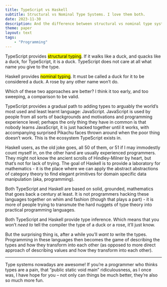 ```yaml
---
title: TypeScript vs Haskell
subtitle: Structural vs Nominal Type Systems. I love them both.
date: 2023-11-30
description: And the difference between structural vs nominal type systems.
theme: paper
layout: text
tags:
    - "Programming"
---
```


TypeScript provides <mark>structural typing</mark>. If it walks like a duck, and
quacks like a duck, for TypeScript, it is a duck. TypeScript does not care at
all what name you give to the type.

Haskell provides <mark>nominal typing</mark>. It must be called a duck for it to
be considered a duck. A rose by any other name won’t do.

Which of these two approaches are better? I think it too early, and too
sweeping, a comparison to be valid.

TypeScript provides a gradual path to adding types to arguably the world’s most
used and least learnt language: JavaScript. JavaScript is used by people from
all sorts of backgrounds and motivations and programming experience level;
perhaps the only thing they have in common is that nobody learns JavaScript, it
is just hacked together until it works, with accompanying surprised Pikachu
faces thrown around when the poor thing doesn’t work. This is the ecosystem
TypeScript exists in.

Haskell users, as the old joke goes, all 50 of them, or 51 if I may immodestly
count myself in, on the other hand are usually experienced programmers. They
might not know the ancient scrolls of Hindley-Milner by heart, but that’s not
for lack of trying. The goal of Haskell is to provide a laboratory for
mathematics - it is the place where we can apply the abstract abstractions of
category theory to find elegant primitives for domain specific data manipulation
(aka, programming).

Both TypeScript and Haskell are based on solid, grounded, mathematics that goes
back a century at least. It is not programmers hacking these languages together
on whim and fashion (though that plays a part) - it is more of people trying to
transmute the hard nuggets of type theory into practical programming languages.

Both TypeScript and Haskell provide type inference. Which means that you won’t
_need to_ tell the compiler the type of a duck or a rose, it’ll just know.

But the surprising thing is, after a while you’ll _want to_ write the types.
Programming in these languages then becomes the game of describing the types and
how they transform into each other (as opposed to more direct approach of
describing values and how they transform into each other).

---

Type systems nowadays are awesome! If you’re a programmer who thinks types are a
pain, that “public static void main” ridiculousness, as I once was, I have hope
for you – not only can things be much better, they’re also so much more fun.
